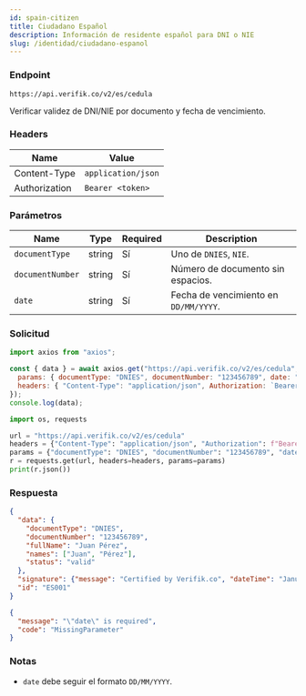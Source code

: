 ```yaml
---
id: spain-citizen
title: Ciudadano Español
description: Información de residente español para DNI o NIE
slug: /identidad/ciudadano-espanol
---
```



### Endpoint

```
https://api.verifik.co/v2/es/cedula
```

Verificar validez de DNI/NIE por documento y fecha de vencimiento.

### Headers

| Name | Value |
| --- | --- |
| Content-Type | `application/json` |
| Authorization | `Bearer <token>` |

### Parámetros

| Name | Type | Required | Description |
| --- | --- | --- | --- |
| `documentType` | string | Sí | Uno de `DNIES`, `NIE`. |
| `documentNumber` | string | Sí | Número de documento sin espacios. |
| `date` | string | Sí | Fecha de vencimiento en `DD/MM/YYYY`. |

### Solicitud

<Tabs>
  <TabItem value="node" label="Node.js">

```javascript
import axios from "axios";

const { data } = await axios.get("https://api.verifik.co/v2/es/cedula", {
  params: { documentType: "DNIES", documentNumber: "123456789", date: "17/07/2024" },
  headers: { "Content-Type": "application/json", Authorization: `Bearer ${process.env.VERIFIK_TOKEN}` },
});
console.log(data);
```

  </TabItem>
  <TabItem value="python" label="Python">

```python
import os, requests

url = "https://api.verifik.co/v2/es/cedula"
headers = {"Content-Type": "application/json", "Authorization": f"Bearer {os.getenv('VERIFIK_TOKEN')}"}
params = {"documentType": "DNIES", "documentNumber": "123456789", "date": "17/07/2024"}
r = requests.get(url, headers=headers, params=params)
print(r.json())
```

  </TabItem>
</Tabs>

### Respuesta

<Tabs>
  <TabItem value="200" label="200">

```json
{
  "data": {
    "documentType": "DNIES",
    "documentNumber": "123456789",
    "fullName": "Juan Pérez",
    "names": ["Juan", "Pérez"],
    "status": "valid"
  },
  "signature": {"message": "Certified by Verifik.co", "dateTime": "January 16, 2024 3:44 PM"},
  "id": "ES001"
}
```

  </TabItem>
  <TabItem value="409" label="409">

```json
{
  "message": "\"date\" is required",
  "code": "MissingParameter"
}
```

  </TabItem>
</Tabs>

### Notas

- `date` debe seguir el formato `DD/MM/YYYY`.

